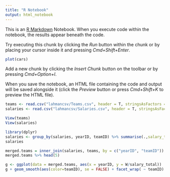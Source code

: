 ```yaml
---
title: "R Notebook"
output: html_notebook
---
```


This is an [R Markdown](http://rmarkdown.rstudio.com) Notebook. When you execute code within the notebook, the results appear beneath the code. 

Try executing this chunk by clicking the *Run* button within the chunk or by placing your cursor inside it and pressing *Cmd+Shift+Enter*. 

```r
plot(cars)
```

Add a new chunk by clicking the *Insert Chunk* button on the toolbar or by pressing *Cmd+Option+I*.

When you save the notebook, an HTML file containing the code and output will be saved alongside it (click the *Preview* button or press *Cmd+Shift+K* to preview the HTML file).
```r
teams <- read.csv("lahmancsv/Teams.csv", header = T, stringsAsFactors = F)
salaries <- read.csv("lahmancsv/Salaries.csv", header = T, stringsAsFactors = F)

View(teams)
View(salaries)
```

```r
library(dplyr)
salaries <- group_by(salaries, yearID, teamID) %>% summarise(.,salary_total=sum(salary))
salaries
```

```r
merged.teams = inner_join(salaries, teams, by = c("yearID", "teamID"))
merged.teams %>% head(5)
```

```r
g <- ggplot(data = merged.teams, aes(x = yearID, y = W/salary_total))
g + geom_smooth(aes(color=teamID), se = FALSE) + facet_wrap( ~ teamID)
```

```r

```

```r

```

```r

```

```r

```

```r

```

```r

```

```r

```

```r

```

```r

```

```r

```

```r

```

```r

```

